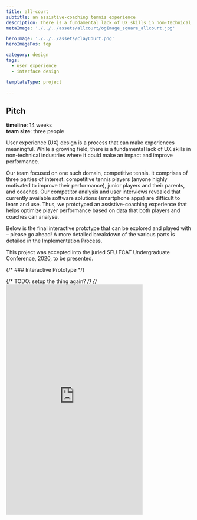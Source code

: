 ```yaml
---
title: all-court
subtitle: an assistive-coaching tennis experience
description: There is a fundamental lack of UX skills in non-technical industries where it could make an impact and improve performance. Our team focused on one such domain, competitive tennis.
metaImage: './../../assets/allcourt/ogImage_square_allcourt.jpg'

heroImage: './../../assets/clayCourt.png'
heroImagePos: top

category: design
tags:
  - user experience
  - interface design

templateType: project

---
```




## Pitch

**timeline**: 14 weeks <br/>
**team size**: three people

User experience (UX) design is a process that can make experiences meaningful. While a growing field, there is a fundamental lack of UX skills in non-technical industries where it could make an impact and improve performance.

Our team focused on one such domain, competitive tennis. It comprises of three parties of interest: competitive tennis players (anyone highly motivated to improve their performance), junior players and their parents, and coaches. Our competitor analysis and user interviews revealed that currently available software solutions (smartphone apps) are difficult to learn and use. Thus, we prototyped an assistive-coaching experience that helps optimize player performance based on data that both players and coaches can analyse.

Below is the final interactive prototype that can be explored and played with – please go ahead! A more detailed breakdown of the various parts is detailed in the Implementation Process.

This project was accepted into the juried SFU FCAT Undergraduate Conference, 2020, to be presented.

{/* ### Interactive Prototype */}

{/* TODO: setup the thing again? */}
{/* <iframe id='finalDesign' src='https://chungsi.github.io/allcourtinteractive/sessions-firstTime.html' frameborder='0' height='625' width='370' /> */}


## My Roles

Visual design & UI <br/>
Web & prototype development <br/>
UX: User research & interviews <br/>

With a small team of three and very tight timelines, we were all highly involved in every step of the process and rigorously critiqued each other's work. Nevertheless, we each had our areas of expertise; I was the primary visual designer (for both the interface and visual analytics), the primary web & prototype developer, and was highly involved in the user experience design.

I designed the visuals and illustrations for our progress blog, and designed the interface and iconography for the prototype, paying special attention to the visual analytics and score-keeping process. We made various prototypes using both prototyping software (Adobe Xd & Figma) and code; I was the lead developer in both cases.


## Process

### Background & Scope

Is there a place for personal consumer technology in competitive tennis, where rigorous practice, fitness and coaching are the key methods to augment performance?

Our research brought to light what matters to tennis players and what subset of stakeholders we will be designing for. As such, the following parameters define the context of our work:

* **“Competitive” tennis players, who aren't necessarily elite or even tournament contenders.** <br/>
    The National Tennis Rating Program (NTRP) rates players on a scale of 1.0 (just starting tennis) to 7.0 (living as a professional). However, any player who is highly motivated to improve could be considered “competitive”, regardless of rating. While our solution is designed to meet the needs of players across all ratings, the most benefit will be for players above NTRP 4.0 (consistent and comfortable with a variety of shot types) and their coaches.
* **Parents and coaches of competitive junior players, who tend to be very involved.** <br/>
    Many elite tennis players must reach peak development levels in their teens. As a result, parents and coaches spend immense effort planning and developing dedicated training regimens for young players to reach professional levels. Our solution helps these stakeholders support their child or student(s) with ease.

Through online questionnaires and in-person interviews, it was apparent that appropriate UX design had the potential to relieve several unmet needs of our parties.

#### Aspects Within our Scope
**Stats-tracking smartphone applications currently on the market are difficult to learn.** Our interview responses highlighted a lack of onboarding experience with current apps. Even when included, these tutorials were difficult to find, incomplete or unrelated to the task at hand.

<MdxImage src={i_competitorComparison} />

**Statistics are inconvenient to take every match.** Interviewees also reported a lack of customization for features in current stat-tracking apps. There were either overloaded with options or critically underwhelmed.

#### Aspects Outside our Scope
**It is challenging to prescribe the “correct” coaching and development material for everyone.** Tennis training is not “one size fits all” – recommendations will differ depending on current trends, localities, and play styles. Our solution will not make recommendations based on data tracked. Rather, the data should complement existing training regimens, and decision making should be left to players, coaches and parents.


#### SWOT Matrix
Our design takes advantage of the opportunities in the market by addressing issues described above. The competitive position is summarized below in the following Strengths, Weaknesses, Opportunities and Threats (SWOT) matrix:

<MdxImage
  shadow
  src={i_swot}
/>


### Objective & Final Design

The main purpose of our design tool is to help competitive tennis players, parents and their coaches make objective decisions to improve player performance. The tool will allow users to record, analyze and communicate match histories with only what they find useful.

To meet our objectives, we implemented a statistics tracking and analysis prototype that records score and critical details, such as errors, winners, service percentage, etc. There are four parts to the experience: 1) match creation, 2) score-keeping, 3) viewing play-by-play results, and 4) statistical analysis. We address the issues found in our research (more detailed process below), and conducted numerous user tests between our iterations to refine usability and overall experience.

Below are screenshots of parts of the experience of our [final prototype](#prototype). Take a look at the [breakdown of our final prototype](#final-design-breakdown).

<MdxImage link src={i_screens} />


### Research Process

#### Competition (Software only)
Interaction time is critical for our design; the match is being tracked live by the user and any delay where the user hesitates is a chance for them to miss a point (causing an error). Of the three competitors we analyzed, the following heuristics jumped out as potential problems:

1. **Match between system and the real world (Mental Model)** <br/>
    We need to keep in close line with the audience’s mental model to make sure they can maintain full concentration on the match and only glance at our application.
2. **Helping users recognize, diagnose and recover from errors** <br/>
    Due to the live nature of recording statistics, an error can grind all progress to a halt and invalidate the data.
3. **Visibility of system status** <br/>
    The user must always be aware of the system status. It means fewer errors and fewer errors means more accurate data.
4. **Flexibility and efficiency of use**
5. **Recognition rather than recall** <br/>
    Users must be able to relearn tasks through recognitions, since tools like statistic trackers are not used daily.
6. **Help and documentation**

#### Context
Knowing exactly what is losing points during a match is critical to a player’s improvement. Understanding what strokes, mental states and/or energy levels contribute to their success or failure can help unveil the next steps to improvement.

For our competitor research, we found existing statistic apps unseemly and hard to use, either from no onboarding or a lack of understanding how a player approaches the tennis scoring system.

To break down the pain points of current tennis statistics-tracking software, we created three personas for each of our audience types: a competitive high school tennis player, Sam Pachnev; the tennis dad, Greg Pachnev; and the full-time coach, Brandon Muamba. The journey map shows the opportunities for UX to aid their tennis performance and coaching to reach another level.

##### Journey Map

<MdxImage shadow link src={i_journeyMap} />


### Implementation Process

The statistics feature we implemented and prototyped allows users to keep track of scores and critical details, such as errors, winners, service percentage, etc. There are four parts to the experience of score-keeping: 1) match creation, 2) score-keeping, 3) viewing play-by-play results, and 4) statistical analysis.

#### Sprints & User Testing
Within three design sprints, we created various prototypes, conducted numerous user tests, and refined our designs based on feedback. We brought our prototypes into the field, testing them with experienced coaches and tennis teams at SFU and UBC. Particular issues we discovered and addressed along the way include: an unclear score-keeping process that wasn’t straightforward/fast enough for live-recording, the colour palette and font choice wasn’t well suited for bright-light conditions (outdoor tennis scenario), and confusing statistics breakdown.

As our sprints progressed, our prototypes and ideation include excel spreadsheets of manual tennis score-keeping, sketches of the proposed score-keeping feature, and static-page prototypes. The final prototype is coded with HTML, CSS and JS to better reflect the interactions and nature of the desired experience.

<MdxImage
  shadow
  src={i_manualStats}
/>

<MdxImage
  shadow
  src={i_sketch}
/>

---

## Final Design Breakdown

In our final prototype [(interact with it above)](#prototype), we created a functioning browser interactive prototype to reflect our desired functionality and experience. A static high-fidelity prototype only tells us half the story – added animations and complex interactions draw a better picture for how the design performs.

### Visual Design & Readability

Ensuring high contrast between test and UI elements during scorekeeping was a priority, as we knew from research that the design needed to be used outside on bright sunny days – optimal conditions for tennis. We tested our colour palette and colour-contrast under bright light, and picked a font with distinct letter forms for ease of reading.

### Match Creation

<section class='grid gap-8 md:grid-cols-2'>

  <div>

    With match creation, our goals were to: 1) maximize the clarity of the interface, and 2) guide first-time users through the process without hindering advanced or frequent users in a tool that is considerably feature-rich compared to its competitors.

    The stat fidelity selector allows users to select the statistics they would prefer to track. A small, unobtrusive icon next to the option heading reveals the resulting state of the system in a tooltip.

  </div>

  <img src={i_matchCreation.src} />

</section>


### Score-Keeping

<section class='grid gap-8 md:grid-cols-2'>

  <div>

    Scorekeeping is the bread and butter of our design as a smooth, easy-to-learn and easy-to-recall input system. A user can be sitting on the side of the court for three or more hours. If inputting points is tedious and mentally draining, then tracking the score and higher-fidelity stats for an entire match becomes a chore.

    To combat difficulties with user fatigue, we introduced a question-based interaction experience. This streamlines statistical input, reduces mental strain and shortens interactions with the app. Animations bring attention to changes in the state of the score tracker as they simultaneously watch the match.

  </div>

  <img src={i_scoreKeeping.src} />

</section>


### Match Results

<section class='grid gap-8 md:grid-cols-2'>

  The Results tab offers a valuable play-by-play view of the match, summarizing every point and how they were earned. Users can expand or collapse the multi-level list view, progressively disclosing highlights from each game of every set. Animations and consistent visual cues (via icons) aid in the quick understanding of the at-a-glance information.

  <img src={i_results.src} />

</section>


### Statistics Analysis

From the statistical analysis, a coach or player can review the match and assess how the player performed.

We compare players to one another using bar chart comparisons. If a user wishes to understand how any of the stats were calculated, they can tap on any label or bar to show a tooltip explanation.

To access a stronger breakdown of how one of the players played, the user can choose the player they wish to analyze in the tabs. Here, the user sees a player-only break down of the statistics and some additional graphs to understand how that player performed.

<section class='grid gap-8 md:grid-cols-2'>

  <MdxImage shadow src={i_statsCompare} />

  <MdxImage shadow src={i_statsPlayer} />

</section>
